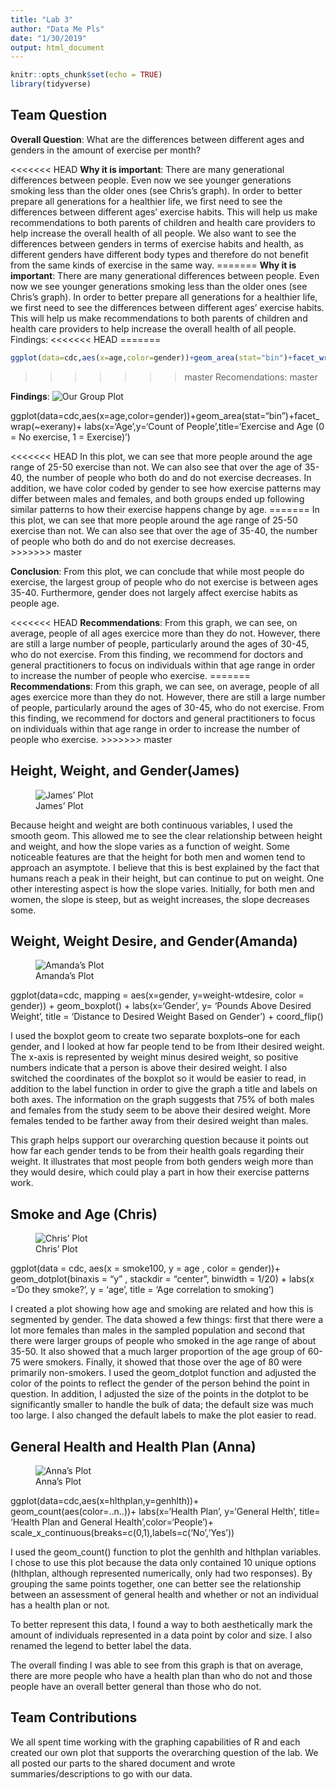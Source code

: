 ---
title: "Lab 3"
author: "Data Me Pls"
date: "1/30/2019"
output: html_document
---

```{r setup, include=FALSE}
knitr::opts_chunk$set(echo = TRUE)
library(tidyverse)
```
## Team Question
__Overall Question__: What are the differences between different ages and genders in the amount of exercise per month?

<<<<<<< HEAD
__Why it is important__: There are many generational differences between people. Even now we see younger generations smoking less than 
                                          the older ones (see Chris's graph). In order to better prepare all generations for a healthier life, we first need to see 
                                          the differences between different ages' exercise habits. This will help us make recommendations to both parents of 
                                          children and health care providers to help increase the overall health of all people. We also want to see the differences
                                          between genders in terms of exercise habits and health, as different genders have different body types and therefore
                                          do not benefit from the same kinds of exercise in the same way.
=======
__Why it is important__: There are many generational differences between people. Even now we see younger generations smoking less than the older ones (see Chris's graph). In order to better prepare all generations for a healthier life, we first need to see the differences between different ages' exercise habits. This will help us make recommendations to both parents of children and health care providers to help increase the overall health of all people.
Findings:
<<<<<<< HEAD
=======
```{r setup, include=FALSE}
ggplot(data=cdc,aes(x=age,color=gender))+geom_area(stat="bin")+facet_wrap(~exerany)+labs(x='Age',y='Count of People',title='Exercise and Age (0 = No exercise, 1 = Exercise)')
```
>>>>>>> master
Recomendations:
>>>>>>> master

__Findings__:
![Our Group Plot](Plot/age_vs_exercise.png)

ggplot(data=cdc,aes(x=age,color=gender))+geom_area(stat="bin")+facet_wrap(~exerany)+
labs(x='Age',y='Count of People',title='Exercise and Age (0 = No exercise, 1 = Exercise)')

<<<<<<< HEAD
In this plot, we can see that more people around the age range of 25-50 exercise than not. 
We can also see that over the age of 35-40, the number of people who both do and do not exercise decreases. 
In addition, we have color coded by gender to see how exercise patterns may differ between males and females, and both groups ended up
following similar patterns to how their exercise happens change by age. 
=======
In this plot, we can see that more people around the age range of 25-50 exercise than not. We can also see that over the age of 35-40, the number of people who both do and do not exercise decreases.  
>>>>>>> master

__Conclusion__: From this plot, we can conclude that while most people do exercise, the largest group of people who do not exercise is 
                           between ages 35-40. Furthermore, gender does not largely affect exercise habits as people age.

<<<<<<< HEAD
__Recommendations__: From this graph, we can see, on average, people of all ages exercice more than they do not. 
                                        However, there are still a large number of people, particularly around the ages of 30-45, who do not exercise. 
                                        From this finding, we recommend for doctors and general practitioners to focus on individuals within that age range 
                                        in order to increase the number of people who exercise. 
=======
__Recommendations__: From this graph, we can see, on average, people of all ages exercice more than they do not. 
                                          However, there are still a large number of people, particularly around the ages of 30-45, who do not exercise. 
                                          From this finding, we recommend for doctors and general practitioners to focus on individuals within that age range in order to increase
                                           the number of people who exercise. 
>>>>>>> master

## Height, Weight, and Gender(James)
![James' Plot](Plot/height_vs_weight.png)

Because height and weight are both continuous variables, I used the smooth geom. 
This allowed me to see the clear relationship between height and weight, and how the slope varies as a function of weight.
 Some noticeable features are that the height for both men and women tend to approach an asymptote.
  I believe that this is best explained by the fact that humans reach a peak in their height, but can continue to put on weight. 
  One other interesting aspect is how the slope varies. Initially, for both men and women, the slope is steep, but as weight increases, 
  the slope decreases some.  

## Weight,  Weight Desire, and Gender(Amanda)
![Amanda's Plot](Plot/Amanda's Plot.png)


ggplot(data=cdc, mapping = aes(x=gender, y=weight-wtdesire, color = gender)) + geom_boxplot() +
 labs(x='Gender', y= 'Pounds Above Desired Weight', title = 'Distance to Desired Weight Based on Gender') + 
 coord_flip()

I used the boxplot geom to create two separate boxplots--one for each gender, and I looked at how far people tend to be from
 Itheir desired weight. The x-axis is represented by weight minus desired weight, so positive numbers indicate that a person is above their 
 desired weight. I also switched the coordinates of the boxplot so it would be easier to read, in addition to the label function in order to give
 the graph a title and labels on both axes. 
 The information on the graph suggests that 75% of both males and females from the study seem to be above their desired weight.
 More females tended to be farther away from their desired weight than males.

 This graph helps support our overarching question because it points out how far each gender tends to be from their health goals regarding their weight.
 It illustrates that most people from both genders weigh more than they would desire, which could play a part in how their exercise patterns work.


## Smoke and Age (Chris)

![Chris' Plot](Plot/Chris' Plot.png)

 ggplot(data = cdc, aes(x = smoke100, y = age , color = gender))+ geom_dotplot(binaxis = "y" , stackdir = "center", binwidth = 1/20) + labs(x ='Do they smoke?', y = 'age', title = 'Age correlation to smoking')

I created a plot showing how age and smoking are related and how this is segmented by gender. 
The data showed a few things: first that there were a lot more females than males in the sampled population and 
second that there were larger groups of people who smoked in the age range of about 35-50. 
It also showed that a much larger proportion of the age group of 60-75 were smokers. 
Finally, it showed that those over the age of 80 were primarily non-smokers. 
I used the geom_dotplot function and adjusted the color of the points to reflect the gender of the person behind 
the point in question. In addition, I adjusted the size of the points in the dotplot to be significantly smaller to handle
 the bulk of data; the default size was much too large. I also changed the default labels to make the plot easier 
 to read.



## General Health and Health Plan (Anna)
![Anna's Plot](Plot/Anna's Plot.png) 

ggplot(data=cdc,aes(x=hlthplan,y=genhlth))+
      geom_count(aes(color=..n..))+
      labs(x='Health Plan', y='General Helth', title= 'Health Plan and General    Health',color='People')+
      scale_x_continuous(breaks=c(0,1),labels=c('No','Yes'))

I used the geom_count() function to plot the genhlth and hlthplan variables. I chose to use this plot because the data only contained 10 
unique options (hlthplan, although represented numerically, only had two responses). By grouping the same points together, one can better 
see the relationship between an assessment of general health and whether or not an individual has a health plan or not. 

To better represent this data, I found a way to both aesthetically mark the amount of individuals represented in a data point by color and size. 
I also renamed the legend to better label the data. 

The overall finding I was able to see from this graph is that on average, there are more people who have a health plan than who do not and 
those people have an overall better general than those who do not.


## Team Contributions

We all spent time working with the graphing capabilities of R and each created our own plot that supports the overarching question of the lab. 
We all posted our parts to the shared document and wrote summaries/descriptions to go with our data. 
